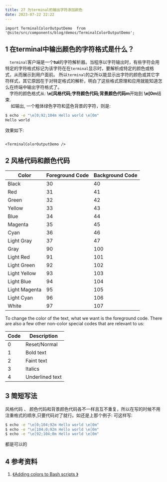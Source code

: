 ```yaml
---
title: 27 为terminal的输出字符添加颜色
date: 2023-07-22 22:22
---
```


```mdx-code-block
import TerminalColorOutputDemo  from '@site/src/components/blog/demos/TerminalColorOutputDemo';
```

## 1 在terminal中输出颜色的字符格式是什么？
&emsp;`terminal`客户端是一个**tui**的字符解析器。当程序以字符输出时，有些字符会用特定的字符格式标记为该字符在在`terminal`显示时，要解析成特定的颜色或格式，从而展示到用户面前。
所以`terminal`的之所以能显示出字符的颜色或其它字符样式，其它原因在于对特定格式的解析，明白了这些格式原理和应用就能知道怎么在终端中输出字符格式了。  
&emsp;字符的颜色格式从: **\e[风格代码;字符颜色代码;背景颜色代码m**开始到 **\e[0m**结束.  
&emsp; 如输出, 一个粗体绿色字符和蓝色背景的字符，则是: 
```bash
$ echo -e "\e[0;92;104m Hello world \e[0m"
Hello world 
```

效果如下: 

```mdx-code-block

<TerminalColorOutputDemo />

```

## 2 风格代码和颜色代码

|Color|	Foreground Code |	Background Code |
| --- | --- | --- |
| Black	| 30	| 40 |
| Red	| 31	| 41 |
| Green	| 32	| 42 |
| Yellow	| 33	| 43 |
| Blue	| 34	| 44 |
| Magenta	| 35	| 45 |
| Cyan	| 36	| 46 |
| Light Gray	| 37	| 47 |
| Gray	| 90	| 100 |
| Light Red	| 91	| 101 |
| Light Green	| 92	| 102 |
| Light Yellow	| 93	| 103 |
| Light Blue	| 94	| 104 |
| Light Magenta	| 95	| 105 |
| Light Cyan	| 96	| 106 |
| White	| 97	| 107 |

To change the color of the text, what we want is the foreground code. There are also a few other non-color special codes that are relevant to us:

| Code	| Description | 
|--- | --- |
| 0 | 	Reset/Normal| 
| 1 |	Bold text|
| 2 |	Faint text|
| 3 |	Italics|
| 4 |	Underlined text|

## 3 简短写法
风格代码 、 颜色代码和背景颜色代码各不一样且互不重复，所以在写的时候不用注重格式的顺序,只要代码对了就行。如还是上那个例子: 
可这样写: 
```bash 
$ echo -e "\e[0;104;92m Hello world \e[0m" 
$ echo -e "\e[104;0;92m Hello world \e[0m" 
$ echo -e "\e[92;104;0m Hello world \e[0m" 
```

都是可以的

## 4 参考资料

1. [《Adding colors to Bash scripts 》](https://dev.to/ifenna__/adding-colors-to-bash-scripts-48g4)

    








